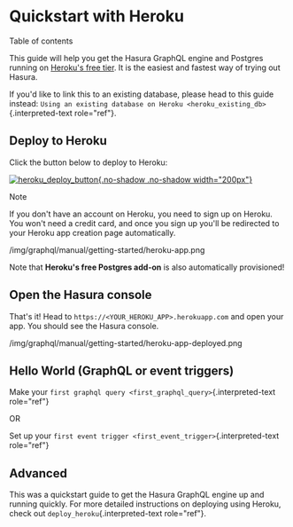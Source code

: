 
Quickstart with Heroku
======================

Table of contents

This guide will help you get the Hasura GraphQL engine and Postgres
running on [Heroku\'s free tier](https://www.heroku.com/free). It is the
easiest and fastest way of trying out Hasura.

If you\'d like to link this to an existing database, please head to this
guide instead:
`Using an existing database on Heroku <heroku_existing_db>`{.interpreted-text
role="ref"}.

Deploy to Heroku
----------------

Click the button below to deploy to Heroku:

[![heroku\_deploy\_button](https://camo.githubusercontent.com/83b0e95b38892b49184e07ad572c94c8038323fb/68747470733a2f2f7777772e6865726f6b7563646e2e636f6d2f6465706c6f792f627574746f6e2e737667){.no-shadow
.no-shadow
width="200px"}](https://heroku.com/deploy?template=https://github.com/hasura/graphql-engine-heroku)

Note

If you don\'t have an account on Heroku, you need to sign up on Heroku.
You won\'t need a credit card, and once you sign up you\'ll be
redirected to your Heroku app creation page automatically.

/img/graphql/manual/getting-started/heroku-app.png

Note that **Heroku\'s free Postgres add-on** is also automatically
provisioned!

Open the Hasura console
-----------------------

That\'s it! Head to `https://<YOUR_HEROKU_APP>.herokuapp.com` and open
your app. You should see the Hasura console.

/img/graphql/manual/getting-started/heroku-app-deployed.png

Hello World (GraphQL or event triggers)
---------------------------------------

Make your `first graphql query <first_graphql_query>`{.interpreted-text
role="ref"}

OR

Set up your
`first event trigger <first_event_trigger>`{.interpreted-text
role="ref"}

Advanced
--------

This was a quickstart guide to get the Hasura GraphQL engine up and
running quickly. For more detailed instructions on deploying using
Heroku, check out `deploy_heroku`{.interpreted-text role="ref"}.
